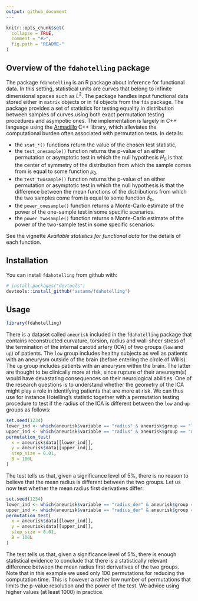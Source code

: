 ```yaml
---
output: github_document
---
```


<!-- README.md is generated from README.Rmd. Please edit that file -->

```r
knitr::opts_chunk$set(
  collapse = TRUE,
  comment = "#>",
  fig.path = "README-"
)
```

## Overview of the `fdahotelling` package

The package `fdahotelling` is an R package about inference for functional data. In this setting, statistical units are curves that belong to infinite dimensional spaces such as $L^2$. The package handles input functional data stored either in `matrix` objects or in `fd` objects from the `fda` package. The package provides a set of statistics for testing equality in distribution between samples of curves using both exact permutation testing procedures and asympotic ones. The implementation is largely in C++ language using the [Armadillo](http://arma.sourceforge.net) C++ library, which alleviates the computational burden often associated with permutation tests. In details:

* the `stat_*()` functions return the value of the chosen test statistic,
* the `test_onesample()` function returns the p-value of an either permutation or asymptotic test in which the null hypothesis $H_0$ is that the center of symmetry of the distribution from which the sample comes from is equal to some function $\mu_0$,
* the `test_twosample()` function returns the p-value of an either permutation or asymptotic test in which the null hypothesis is that the difference between the mean functions of the distributions from which the two samples come from is equal to some function $\delta_0$,
* the `power_onesample()` function returns a Monte-Carlo estimate of the power of the one-sample test in some specific scenarios.
* the `power_twosample()` function returns a Monte-Carlo estimate of the power of the two-sample test in some specific scenarios.

See the vignette *Available statistics for functional data* for the details of each function.

## Installation

You can install `fdahotelling` from github with:

```r
# install.packages("devtools")
devtools::install_github("astamm/fdahotelling")
```

## Usage

```r
library(fdahotelling)
```

There is a dataset called `aneurisk` included in the `fdahotelling` package that contains reconstructed curvature, torsion, radius and wall-sheer stress of the termination of the internal carotid artery (ICA) of two groups (`low` and `up`) of patients. The `low` group includes healthy subjects as well as patients with an aneurysm outside of the brain (before entering the circle of Willis). The `up` group includes patients with an aneurysm within the brain. The latter are thought to be clinically more at risk, since rupture of their aneursym(s) would have devastating consequences on their neurological abilities. One of the research questions is to understand whether the geometry of the ICA might play a role in identifying patients that are more at risk. We can thus use for instance Hotelling's statistic together with a permutation testing procedure to test if the radius of the ICA is different between the `low` and `up` groups as follows: 
```r
set.seed(1234)
lower_ind <- which(aneurisk$variable == "radius" & aneurisk$group == "low")
upper_ind <- which(aneurisk$variable == "radius" & aneurisk$group == "up")
permutation_test(
  x = aneurisk$data[[lower_ind]], 
  y = aneurisk$data[[upper_ind]], 
  step_size = 0.01, 
  B = 100L
)
```

The test tells us that, given a significance level of $5\%$, there is no reason to believe that the mean radius is different between the two groups. Let us now test whether the mean radius first derivatives differ:
```r
set.seed(1234)
lower_ind <- which(aneurisk$variable == "radius_der" & aneurisk$group == "low")
upper_ind <- which(aneurisk$variable == "radius_der" & aneurisk$group == "up")
permutation_test(
  x = aneurisk$data[[lower_ind]], 
  y = aneurisk$data[[upper_ind]], 
  step_size = 0.01, 
  B = 100L
)
```

The test tells us that, given a significance level of $5\%$, there is enough statistical evidence to conclude that there is a statistically relevant difference between the mean radius first derivatives of the two groups. Note that in this example we used only 100 permutations for reducing the computation time. This is however a rather low number of permutations that limits the p-value resolution and the power of the test. We advice using higher values (at least 1000) in practice.
